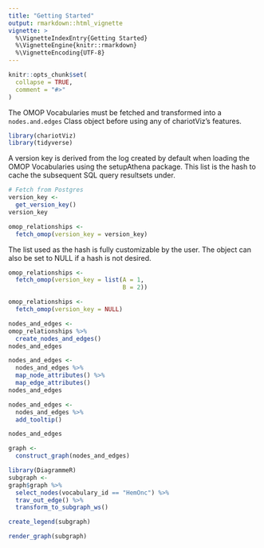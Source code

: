 ```yaml
---
title: "Getting Started"
output: rmarkdown::html_vignette
vignette: >
  %\VignetteIndexEntry{Getting Started}
  %\VignetteEngine{knitr::rmarkdown}
  %\VignetteEncoding{UTF-8}
---
```


```r
knitr::opts_chunk$set(
  collapse = TRUE,
  comment = "#>"
)
```

The OMOP Vocabularies must be fetched and transformed into a `nodes.and.edges` Class object before 
using any of chariotViz's features.  

```r
library(chariotViz)
library(tidyverse)
```

A version key is derived from the log created by default when loading the OMOP Vocabularies 
using the setupAthena package. This list is the hash to cache the subsequent SQL query resultsets 
under.  

```r
# Fetch from Postgres  
version_key <- 
  get_version_key()
version_key
```

```r
omop_relationships <-
  fetch_omop(version_key = version_key)
```

The list used as the hash is fully customizable by the user. The object can also be set to NULL if a hash is not desired. 

```r
omop_relationships <- 
  fetch_omop(version_key = list(A = 1, 
                                B = 2))

omop_relationships <- 
  fetch_omop(version_key = NULL)
```

```r
nodes_and_edges <-
omop_relationships %>%
  create_nodes_and_edges()
nodes_and_edges
```

```r
nodes_and_edges <- 
  nodes_and_edges %>%
  map_node_attributes() %>%
  map_edge_attributes()
nodes_and_edges
```

```r
nodes_and_edges <- 
  nodes_and_edges %>% 
  add_tooltip()
```

```r
nodes_and_edges
```


```r
graph <- 
  construct_graph(nodes_and_edges)
```


```r
library(DiagrammeR)
subgraph <- 
graph$graph %>% 
  select_nodes(vocabulary_id == "HemOnc") %>%
  trav_out_edge() %>%
  transform_to_subgraph_ws() 
```

```r
create_legend(subgraph)
```


```r
render_graph(subgraph)
```

